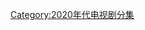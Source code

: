 {{CategoryTOC}}
{{Portal|电视}}
{{Year by category
|m=2
|c=0
|d=2
|y=0
|cat=電視劇分集
|sortkey=Episodes
|parent=各年電視劇分集
|subcat=2020年電視劇集
}}

[[Category:2020年代电视剧分集|Category:2020年代电视剧分集]]